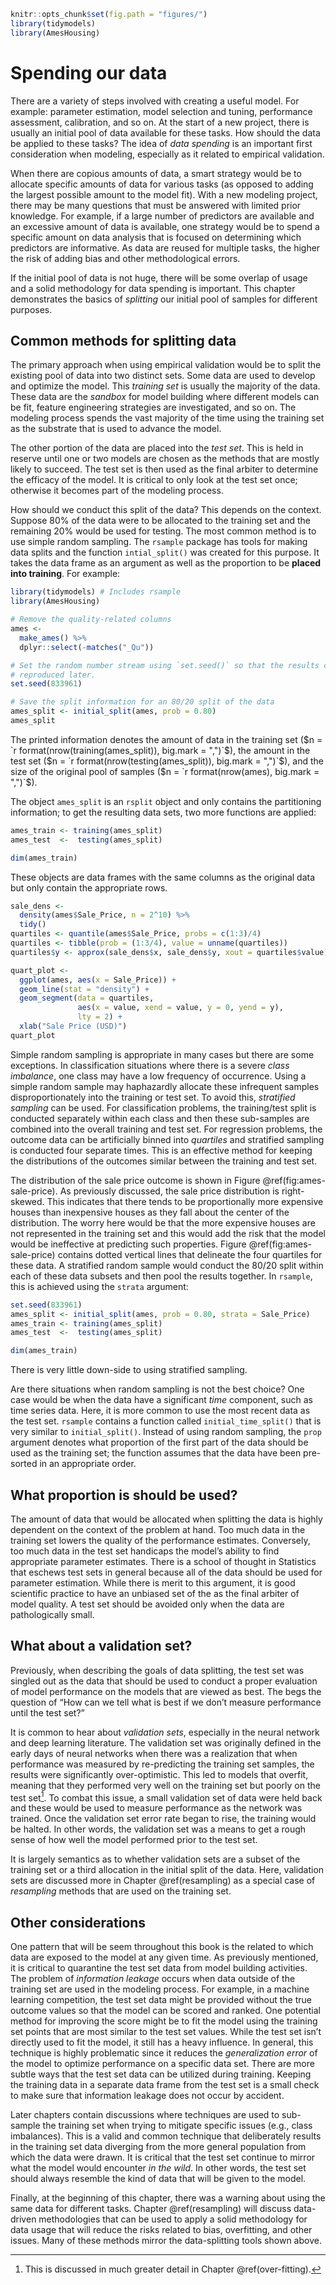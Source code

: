 ```r
knitr::opts_chunk$set(fig.path = "figures/")
library(tidymodels)
library(AmesHousing)
```

# Spending our data {#data-spending}

There are a variety of steps involved with creating a useful model. For example: parameter estimation, model selection and tuning, performance assessment, calibration, and so on. At the start of a new project, there is usually an initial pool of data available for these tasks. How should the data be applied to these tasks? The idea of _data spending_ is an important first consideration when modeling, especially as it related to empirical validation. 

When there are copious amounts of data, a smart strategy would be to allocate specific amounts of data for various tasks (as opposed to adding the largest possible amount to the model fit). With a new modeling project, there may be many questions that must be answered with limited prior knowledge. For example, if a large number of predictors are available and an excessive amount of data is available, one strategy would be to spend a specific amount on data analysis that is focused on determining which predictors are informative. As data are reused for multiple tasks, the higher the risk of adding bias and other methodological errors.

If the initial pool of data is not huge, there will be some overlap of usage and a solid methodology for data spending is important. This chapter demonstrates the basics of _splitting_ our initial pool of samples for different purposes. 

## Common methods for splitting data {#splitting-methods}

The primary approach when using empirical validation would be to split the existing pool of data into two distinct sets. Some data are used to develop and optimize the model. This _training set_ is usually the majority of the data. These data are the _sandbox_ for model building where different models can be fit, feature engineering strategies are investigated, and so on. The modeling process spends the vast majority of the time using the training set as the substrate that is used to advance the model.  

The other portion of the data are placed into the _test set_. This is held in reserve until one or two models are chosen as the methods that are mostly likely to succeed. The test set is then used as the final arbiter to determine the efficacy of the model. It is critical to only look at the test set once; otherwise it becomes part of the modeling process. 

How should we conduct this split of the data? This depends on the context. Suppose 80% of the data were to be allocated to the training set and the remaining 20% would be used for testing.  The most common method is to use simple random sampling. The `rsample` package has tools for making data splits and the function `intial_split()` was created for this purpose. It takes the data frame as an argument as well as the proportion to be **placed into training**. For example: 

```r
library(tidymodels) # Includes rsample
library(AmesHousing)

# Remove the quality-related columns
ames <- 
  make_ames() %>% 
  dplyr::select(-matches("_Qu"))

# Set the random number stream using `set.seed()` so that the results can be 
# reproduced later. 
set.seed(833961)

# Save the split information for an 80/20 split of the data
ames_split <- initial_split(ames, prob = 0.80)
ames_split
```

The printed information denotes the amount of data in the training set ($n = `r format(nrow(training(ames_split)), big.mark = ",")`$), the amount in the test set ($n = `r format(nrow(testing(ames_split)), big.mark = ",")`$), and the size of the original pool of samples  ($n = `r format(nrow(ames), big.mark = ",")`$). 

The object `ames_split` is an `rsplit` object and only contains the partitioning information; to get the resulting data sets, two more functions are applied:

```r
ames_train <- training(ames_split)
ames_test  <-  testing(ames_split)

dim(ames_train)
```

These objects are data frames with the same columns as the original data but only contain the appropriate rows. 

```r
sale_dens <- 
  density(ames$Sale_Price, n = 2^10) %>% 
  tidy() 
quartiles <- quantile(ames$Sale_Price, probs = c(1:3)/4)
quartiles <- tibble(prob = (1:3/4), value = unname(quartiles))
quartiles$y <- approx(sale_dens$x, sale_dens$y, xout = quartiles$value)$y

quart_plot <-
  ggplot(ames, aes(x = Sale_Price)) +
  geom_line(stat = "density") +
  geom_segment(data = quartiles,
               aes(x = value, xend = value, y = 0, yend = y),
               lty = 2) +
  xlab("Sale Price (USD)")
quart_plot
```

Simple random sampling is appropriate in many cases but there are some exceptions. In classification situations where there is a severe _class imbalance_, one class may have a low frequency of occurrence. Using a simple random sample may haphazardly allocate these infrequent samples disproportionately into the training or test set. To avoid this, _stratified sampling_ can be used. For classification problems, the training/test split is conducted separately within each class and then these sub-samples are combined into the overall training and test set. For regression problems, the outcome data can be artificially binned into _quartiles_ and stratified sampling is conducted four separate times. This is an effective method for keeping the distributions of the outcomes similar between the training and test set. 

The distribution of the sale price outcome is shown in Figure \@ref(fig:ames-sale-price). As previously discussed, the sale price distribution is right-skewed. This indicates that there tends to be proportionally more expensive houses than inexpensive houses as they fall about the center of the distribution. The worry here would be that the more expensive houses are not represented in the training set and this would add the risk that the model would be ineffective at predicting such properties.  Figure \@ref(fig:ames-sale-price) contains dotted vertical lines that delineate the four quartiles for these data. A stratified random sample would conduct the 80/20 split within each of these data subsets and then pool the results together. In `rsample`, this is achieved using the `strata` argument: 

```r
set.seed(833961)
ames_split <- initial_split(ames, prob = 0.80, strata = Sale_Price)
ames_train <- training(ames_split)
ames_test  <-  testing(ames_split)

dim(ames_train)
```

There is very little down-side to using stratified sampling. 

Are there situations when random sampling is not the best choice? One case would be when the data have a significant _time_ component, such as time series data. Here, it is more common to use the most recent data as the test set. `rsample` contains a function called `initial_time_split()` that is very similar to `initial_split()`. Instead of using random sampling, the `prop` argument denotes what proportion of the first part of the data should be used as the training set; the function assumes that the data have been pre-sorted in an appropriate order. 

## What proportion is should be used? 

The amount of data that would be allocated when splitting the data is highly dependent on the context of the problem at hand. Too much data in the training set lowers the quality of the performance estimates. Conversely, too much data in the test set handicaps the model's ability to find appropriate parameter estimates. There is a school of thought in Statistics that eschews test sets in general because all of the data should be used for parameter estimation. While there is merit to this argument, it is good scientific practice to have an unbiased set of the as the final arbiter of model quality. A test set should be avoided only when the data are pathologically small.

## What about a validation set? 

Previously, when describing the goals of data splitting, the test set was singled out as the data that should be used to conduct a proper evaluation of model performance on the models that are viewed as best. The begs the question of "How can we tell what is best if we don't measure performance until the test set?" 

It is common to hear about _validation sets_, especially in the neural network and deep learning literature. The validation set was originally defined in the early days of neural networks when there was a realization that when performance was measured by re-predicting the training set samples, the results were significantly over-optimistic. This led to models that overfit, meaning that they performed very well on the training set but poorly on the test set^[This is discussed in much greater detail in Chapter \@ref(over-fitting).]. To combat this issue, a small validation set of data were held back and these would be used to measure performance as the network was trained. Once the validation set error rate began to rise, the training would be halted. In other words, the validation set was a means to get a rough sense of how well the model performed prior to the test set. 

It is largely semantics as to whether validation sets are a subset of the training set or a third allocation in the initial split of the data. Here, validation sets are discussed more in Chapter \@ref(resampling) as a special case of _resampling_ methods that are used on the training set.

## Other considerations 

One pattern that will be seem throughout this book is the related to which data are exposed to the model at any given time. As previously mentioned, it is critical to quarantine the test set data from model building activities. The problem of _information leakage_ occurs when data outside of the training set are used in the modeling process. For example, in a machine learning competition, the test set data might be provided without the true outcome values so that the model can be scored and ranked. One potential method for improving the score might be to fit the model using the training set points that are most similar to the test set values. While the test set isn't directly used to fit the model, it still has a heavy influence. In general, this technique is highly problematic since it reduces the _generalization error_ of the model to optimize performance on a specific data set. There are more subtle ways that the test set data can be utilized during training. Keeping the training data in a separate data frame from the test set is a small check to make sure that information leakage does not occur by accident. 

Later chapters contain discussions where techniques are used to sub-sample the training set when trying to mitigate specific issues (e.g., class imbalances). This is a valid and common technique that deliberately results in the training set data diverging from the more general population from which the data were drawn. It is critical that the test set continue to mirror what the model would encounter _in the wild_. In other words, the test set should always resemble the kind of data that will be given to the model. 
 
Finally, at the beginning of this chapter, there was a warning about using the same data for different tasks. Chapter \@ref(resampling) will discuss data-driven methodologies that can be used to apply a solid methodology for data usage that will reduce the risks related to bias, overfitting, and other issues. Many of these methods mirror the data-splitting tools shown above.  
